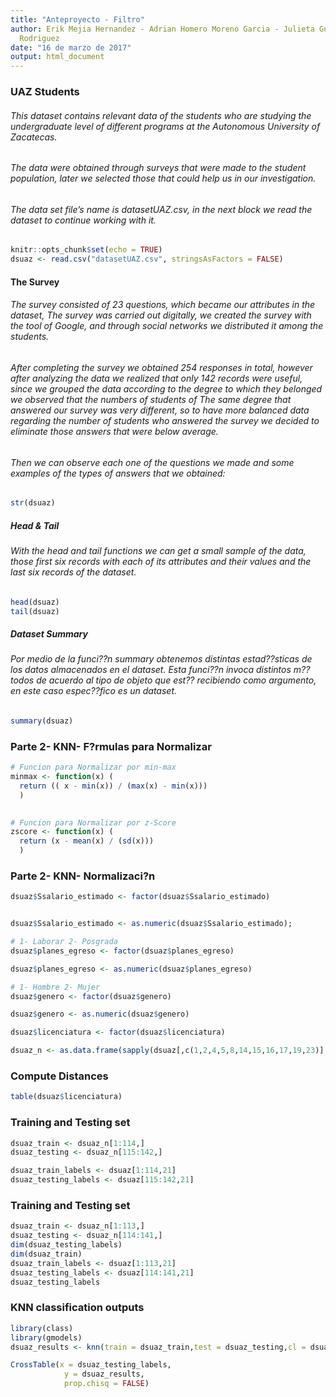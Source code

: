 ```yaml
---
title: "Anteproyecto - Filtro"
author: Erik Mejia Hernandez - Adrian Homero Moreno Garcia - Julieta Guadalupe Ruiz
  Rodriguez
date: "16 de marzo de 2017"
output: html_document
---
```



### UAZ Students

###### This dataset contains relevant data of the students who are studying the undergraduate level of different programs at the Autonomous University of Zacatecas.
###### The data were obtained through surveys that were made to the student population, later we selected those that could help us in our investigation.
###### The data set file's name is datasetUAZ.csv, in the next block we read the dataset to continue working with it.

```r
knitr::opts_chunk$set(echo = TRUE)
dsuaz <- read.csv("datasetUAZ.csv", stringsAsFactors = FALSE)
```


#### The Survey
###### The survey consisted of 23 questions, which became our attributes in the dataset, The survey was carried out digitally, we created the survey with the tool of Google, and through social networks we distributed it among the students.
###### After completing the survey we obtained 254 responses in total, however after analyzing the data we realized that only 142 records were useful, since we grouped the data according to the degree to which they belonged we observed that the numbers of students of The same degree that answered our survey was very different, so to have more balanced data regarding the number of students who answered the survey we decided to eliminate those answers that were below average.
###### Then we can observe each one of the questions we made and some examples of the types of answers that we obtained:
```r
str(dsuaz)
```

##### Head & Tail
###### With the head and tail functions we can get a small sample of the data, those first six records with each of its attributes and their values and the last six records of the dataset.
```r
head(dsuaz)
tail(dsuaz)
```

##### Dataset Summary
###### Por medio de la funci??n summary obtenemos distintas estad??sticas de los datos almacenados en el dataset. Esta funci??n invoca distintos m??todos de acuerdo al tipo de objeto que est?? recibiendo como argumento, en este caso espec??fico es un dataset.
```r
summary(dsuaz)
```

### Parte 2- KNN- F?rmulas para Normalizar
```r

# Funcion para Normalizar por min-max
minmax <- function(x) (
  return (( x - min(x)) / (max(x) - min(x)))
  ) 
  

# Funcion para Normalizar por z-Score
zscore <- function(x) (
  return (x - mean(x) / (sd(x)))
  )
```

### Parte 2- KNN- Normalizaci?n
```r
dsuaz$Ssalario_estimado <- factor(dsuaz$Ssalario_estimado)


dsuaz$Ssalario_estimado <- as.numeric(dsuaz$Ssalario_estimado);

# 1- Laborar 2- Posgrada
dsuaz$planes_egreso <- factor(dsuaz$planes_egreso)

dsuaz$planes_egreso <- as.numeric(dsuaz$planes_egreso)

# 1- Hombre 2- Mujer
dsuaz$genero <- factor(dsuaz$genero)

dsuaz$genero <- as.numeric(dsuaz$genero)

dsuaz$licenciatura <- factor(dsuaz$licenciatura)

dsuaz_n <- as.data.frame(sapply(dsuaz[,c(1,2,4,5,8,14,15,16,17,19,23)], minmax))
```


### Compute Distances
```r
table(dsuaz$licenciatura)
```

### Training and Testing set

```r
dsuaz_train <- dsuaz_n[1:114,]
dsuaz_testing <- dsuaz_n[115:142,]

dsuaz_train_labels <- dsuaz[1:114,21]
dsuaz_testing_labels <- dsuaz[115:142,21]
```



### Training and Testing set

```r
dsuaz_train <- dsuaz_n[1:113,]
dsuaz_testing <- dsuaz_n[114:141,]
dim(dsuaz_testing_labels)
dim(dsuaz_train)
dsuaz_train_labels <- dsuaz[1:113,21]
dsuaz_testing_labels <- dsuaz[114:141,21]
dsuaz_testing_labels
```


### KNN classification outputs

```r
library(class)
library(gmodels)
dsuaz_results <- knn(train = dsuaz_train,test = dsuaz_testing,cl = dsuaz_train_labels, k = 20)

CrossTable(x = dsuaz_testing_labels,
            y = dsuaz_results,
            prop.chisq = FALSE)
```